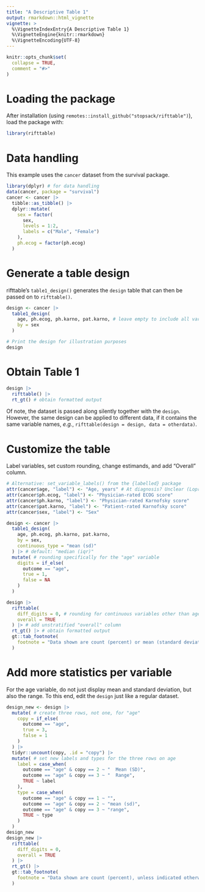 ```yaml
---
title: "A Descriptive Table 1"
output: rmarkdown::html_vignette
vignette: >
  %\VignetteIndexEntry{A Descriptive Table 1}
  %\VignetteEngine{knitr::rmarkdown}
  %\VignetteEncoding{UTF-8}
---
```


```r
knitr::opts_chunk$set(
  collapse = TRUE,
  comment = "#>"
)
```

# Loading the package

After installation (using `remotes::install_github("stopsack/rifttable")`), load the package with:

```r
library(rifttable)
```


# Data handling

This example uses the `cancer` dataset from the survival package.

```r
library(dplyr) # for data handling
data(cancer, package = "survival")
cancer <- cancer |>
  tibble::as_tibble() |>
  dplyr::mutate(
    sex = factor(
      sex,
      levels = 1:2,
      labels = c("Male", "Female")
    ),
    ph.ecog = factor(ph.ecog)
  )
```


# Generate a table design

rifttable's `table1_design()` generates the `design` table that can then be passed on to `rifttable()`.

```r
design <- cancer |>
  table1_design(
    age, ph.ecog, ph.karno, pat.karno, # leave empty to include all variables
    by = sex
  )

# Print the design for illustration purposes
design
```


# Obtain Table 1

```r
design |>
  rifttable() |>
  rt_gt() # obtain formatted output
```

Of note, the dataset is passed along silently together with the `design`. However, the same design can be applied to different data, if it contains the same variable names, *e.g.*, `rifttable(design = design, data = otherdata)`.


# Customize the table

Label variables, set custom rounding, change estimands, and add "Overall" column.

```r
# Alternative: set_variable_labels() from the {labelled} package
attr(cancer$age, "label") <- "Age, years" # At diagnosis? Unclear (Loprinzi 94)
attr(cancer$ph.ecog, "label") <- "Physician-rated ECOG score"
attr(cancer$ph.karno, "label") <- "Physician-rated Karnofsky score"
attr(cancer$pat.karno, "label") <- "Patient-rated Karnofsky score"
attr(cancer$sex, "label") <- "Sex"

design <- cancer |>
  table1_design(
    age, ph.ecog, ph.karno, pat.karno,
    by = sex,
    continuous_type = "mean (sd)"
  ) |> # default: "median (iqr)"
  mutate( # rounding specifically for the "age" variable
    digits = if_else(
      outcome == "age",
      true = 1,
      false = NA
    )
  )

design |>
  rifttable(
    diff_digits = 0, # rounding for continuous variables other than age
    overall = TRUE
  ) |> # add unstratified "overall" column
  rt_gt() |> # obtain formatted output
  gt::tab_footnote(
    footnote = "Data shown are count (percent) or mean (standard deviation)."
  )
```

# Add more statistics per variable

For the age variable, do not just display mean and standard deviation, but also the range. To this end, edit the `design` just like a regular dataset.

```r
design_new <- design |>
  mutate( # create three rows, not one, for "age"
    copy = if_else(
      outcome == "age",
      true = 3,
      false = 1
    )
  ) |>
  tidyr::uncount(copy, .id = "copy") |>
  mutate( # set new labels and types for the three rows on age
    label = case_when(
      outcome == "age" & copy == 2 ~ "  Mean (SD)",
      outcome == "age" & copy == 3 ~ "  Range",
      TRUE ~ label
    ),
    type = case_when(
      outcome == "age" & copy == 1 ~ "",
      outcome == "age" & copy == 2 ~ "mean (sd)",
      outcome == "age" & copy == 3 ~ "range",
      TRUE ~ type
    )
  )
design_new
design_new |>
  rifttable(
    diff_digits = 0,
    overall = TRUE
  ) |>
  rt_gt() |>
  gt::tab_footnote(
    footnote = "Data shown are count (percent), unless indicated otherwise."
  )
```

